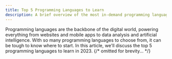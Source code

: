 ```yaml
---
title: Top 5 Programming Languages to Learn
description: A brief overview of the most in-demand programming languages you should consider learning in 2023 to stay ahead of the curve in the tech industry.
---
```


Programming languages are the backbone of the digital world, powering everything from websites and mobile apps to data analysis and artificial intelligence. With so many programming languages to choose from, it can be tough to know where to start. In this article, we'll discuss the top 5 programming languages to learn in 2023.
{/* omitted for brevity... */}
